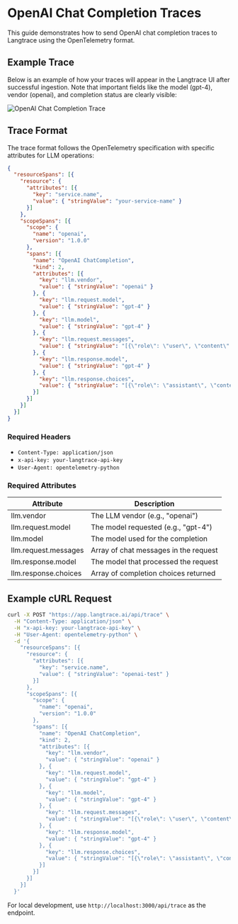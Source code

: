 # OpenAI Chat Completion Traces

This guide demonstrates how to send OpenAI chat completion traces to Langtrace using the OpenTelemetry format.

## Example Trace

Below is an example of how your traces will appear in the Langtrace UI after successful ingestion. Note that important fields like the model (gpt-4), vendor (openai), and completion status are clearly visible:

![OpenAI Chat Completion Trace](/images/tracing/openai/chat-completion-trace.png)

## Trace Format

The trace format follows the OpenTelemetry specification with specific attributes for LLM operations:

```json
{
  "resourceSpans": [{
    "resource": {
      "attributes": [{
        "key": "service.name",
        "value": { "stringValue": "your-service-name" }
      }]
    },
    "scopeSpans": [{
      "scope": {
        "name": "openai",
        "version": "1.0.0"
      },
      "spans": [{
        "name": "OpenAI ChatCompletion",
        "kind": 2,
        "attributes": [{
          "key": "llm.vendor",
          "value": { "stringValue": "openai" }
        }, {
          "key": "llm.request.model",
          "value": { "stringValue": "gpt-4" }
        }, {
          "key": "llm.model",
          "value": { "stringValue": "gpt-4" }
        }, {
          "key": "llm.request.messages",
          "value": { "stringValue": "[{\"role\": \"user\", \"content\": \"Hello\"}]" }
        }, {
          "key": "llm.response.model",
          "value": { "stringValue": "gpt-4" }
        }, {
          "key": "llm.response.choices",
          "value": { "stringValue": "[{\"role\": \"assistant\", \"content\": \"Hi there!\"}]" }
        }]
      }]
    }]
  }]
}
```

### Required Headers

- `Content-Type: application/json`
- `x-api-key: your-langtrace-api-key`
- `User-Agent: opentelemetry-python`

### Required Attributes

| Attribute | Description |
|-----------|-------------|
| llm.vendor | The LLM vendor (e.g., "openai") |
| llm.request.model | The model requested (e.g., "gpt-4") |
| llm.model | The model used for the completion |
| llm.request.messages | Array of chat messages in the request |
| llm.response.model | The model that processed the request |
| llm.response.choices | Array of completion choices returned |

## Example cURL Request

```bash
curl -X POST "https://app.langtrace.ai/api/trace" \
  -H "Content-Type: application/json" \
  -H "x-api-key: your-langtrace-api-key" \
  -H "User-Agent: opentelemetry-python" \
  -d '{
    "resourceSpans": [{
      "resource": {
        "attributes": [{
          "key": "service.name",
          "value": { "stringValue": "openai-test" }
        }]
      },
      "scopeSpans": [{
        "scope": {
          "name": "openai",
          "version": "1.0.0"
        },
        "spans": [{
          "name": "OpenAI ChatCompletion",
          "kind": 2,
          "attributes": [{
            "key": "llm.vendor",
            "value": { "stringValue": "openai" }
          }, {
            "key": "llm.request.model",
            "value": { "stringValue": "gpt-4" }
          }, {
            "key": "llm.model",
            "value": { "stringValue": "gpt-4" }
          }, {
            "key": "llm.request.messages",
            "value": { "stringValue": "[{\"role\": \"user\", \"content\": \"Hello\"}]" }
          }, {
            "key": "llm.response.model",
            "value": { "stringValue": "gpt-4" }
          }, {
            "key": "llm.response.choices",
            "value": { "stringValue": "[{\"role\": \"assistant\", \"content\": \"Hi there!\"}]" }
          }]
        }]
      }]
    }]
  }'
```

For local development, use `http://localhost:3000/api/trace` as the endpoint.
